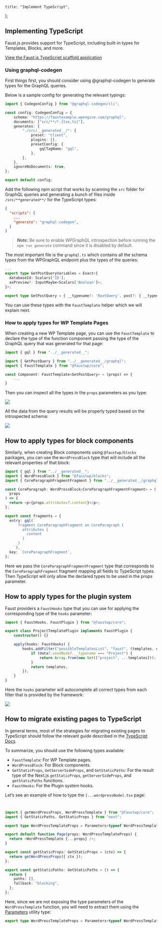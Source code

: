	title: "Implement TypeScript",
};

## Implementing TypeScript

Faust.js provides support for TypeScript, including built-in types for Templates, Blocks, and more.

[View the Faust.js TypeScript scaffold application](https://github.com/wpengine/faust-scaffold-ts)

### Using graphql-codegen

First things first, you should consider using @graphql-codegen to generate types for the GraphQL queries.

Below is a sample config for generating the relevant typings:

```ts title="codegen.ts"
import { CodegenConfig } from "@graphql-codegen/cli";

const config: CodegenConfig = {
	schema: "https://faustexample.wpengine.com/graphql",
	documents: ["src/**/*.{tsx,ts}"],
	generates: {
		"./src/__generated__/": {
			preset: "client",
			plugins: [],
			presetConfig: {
				gqlTagName: "gql",
			},
		},
	},
	ignoreNoDocuments: true,
};

export default config;
```

Add the following npm script that works by scanning the `src` folder for GraphQL queries and generating a bunch of files inside `/src/**generated**/` for the TypeScript types:

```json title="package.json"
{
  "scripts": {
    ...
    "generate": "graphql-codegen",
  }
}
```

> **_Note:_** Be sure to enable WPGraphQL introspection before running the `npm run generate` command since it is disabled by default.

The most important file is the `graphql.ts` which contains all the schema types from the WPGraphQL endpoint plus the types of the queries:

```ts title="/src/__generated__/graphql.ts"
...
export type GetPostQueryVariables = Exact<{
  databaseId: Scalars['ID'];
  asPreview?: InputMaybe<Scalars['Boolean']>;
}>;

export type GetPostQuery = { __typename?: 'RootQuery', post?: { __typename?: 'Post', title?: string | null, content?: string | null, date?: string | null, author?: { __typename?: 'NodeWithAuthorToUserConnectionEdge', node: { __typename?: 'User', name?: string | null } } | null } | null, generalSettings?: { __typename?: 'GeneralSettings', title?: string | null, description?: string | null } | null, primaryMenuItems?: { __typename?: 'RootQueryToMenuItemConnection', nodes: Array<{ __typename?: 'MenuItem', id: string, uri?: string | null, path?: string | null, label?: string | null, parentId?: string | null, cssClasses?: Array<string | null> | null, menu?: { __typename?: 'MenuItemToMenuConnectionEdge', node: { __typename?: 'Menu', name?: string | null } } | null }> } | null };
```

You can use these types with the `FaustTemplate` helper which we will explain next.

### How to apply types for WP Template Pages

When creating a new WP Template page, you can use the `FaustTemplate` to declare the type of the function component passing the type of the GraphQL query that was generated for that page:

```ts title="src/wp-templates/single.tsx"
import { gql } from "../__generated__";

import { GetPostQuery } from "../__generated__/graphql";
import { FaustTemplate } from "@faustwp/core";

const Component: FaustTemplate<GetPostQuery> = (props) => {
    ...
}
```

Then you can inspect all the types in the `props` parameters as you type:

![](./images/ts-image-one.png)

All the data from the query results will be properly typed based on the introspected schema:

![](./images/ts-image-two.png)

## How to apply types for block components

Similarly, when creating Block components using `@faustwp/blocks` packages, you can use the `WordPressBlock` type that will include all the relevant properties of that block:

```ts title="src/wp-blocks/CoreParagraph.tsx"
import { gql } from "../__generated__";
import { WordPressBlock } from "@faustwp/blocks";
import { CoreParagraphFragmentFragment } from "../__generated__/graphql";

const CoreParagraph: WordPressBlock<CoreParagraphFragmentFragment> = (
  props
) => {
  return <p>{props.attributes?.content}</p>;
};

export const fragments = {
  entry: gql(`
      fragment CoreParagraphFragment on CoreParagraph {
        attributes {
          content
        }
      }
    `),
  key: `CoreParagraphFragment`,
};
```

Here we pass the `CoreParagraphFragmentFragment` type that corresponds to the `CoreParagraphFragment` fragment mapping all fields to TypeScript types. Then TypeScript will only allow the declared types to be used in the props parameter.

## How to apply types for the plugin system

Faust providers a `FaustHooks` type that you can use for applying the corresponding type of the `hooks` parameter:

```ts title="src/plugins/ProjectTemplatePlugin.ts"
import { FaustHooks, FaustPlugin } from "@faustwp/core";

export class ProjectTemplatePlugin implements FaustPlugin {
	constructor() {}

	apply(hooks: FaustHooks) {
		hooks.addFilter("possibleTemplatesList", "faust", (templates, data) => {
			if (data?.seedNode?.__typename === "Project") {
				return Array.from(new Set(["project", ...templates]));
			}
			return templates;
		});
	}
}
```

Here the `hooks` parameter will autocomplete all correct types from each filter that is provided by the framework:

![](./images/typescript-fausthooks-type.png)

## How to migrate existing pages to TypeScript

In general terms, most of the strategies for migrating existing pages to TypeScript should follow the relevant guide described in the [TypeScript Docs](https://www.typescriptlang.org/docs/).

To summarize, you should use the following types available:

- `FaustTemplate`: For WP Template pages.
- `WordPressBlock`: For Block components.
- `GetStaticProps`, `GetServerSideProps`, and `GetStaticPaths`: For the result type of the Next.js `getStaticProps`, `getServerSideProps`, and `getStaticPaths` functions.
- `FaustHooks`: For the Plugin system hooks.

Let’s see an example of how to type the `[...wordpressNode].tsx` page:

```ts title=" src/pages/[...wordpressNode].tsx"


import { getWordPressProps, WordPressTemplate } from "@faustwp/core";
import { GetStaticPaths, GetStaticProps } from "next";

export type WordPressTemplateProps = Parameters<typeof WordPressTemplate>[0];

export default function Page(props: WordPressTemplateProps) {
  return <WordPressTemplate {...props} />;
}

export const getStaticProps: GetStaticProps = (ctx) => {
  return getWordPressProps({ ctx });
};

export const getStaticPaths: GetStaticPaths = () => {
  return {
    paths: [],
    fallback: "blocking",
  };
};
```

Here, since we are not exposing the type parameters of the `WordPressTemplate` function, you will need to extract them using the [Parameters](https://www.typescriptlang.org/docs/handbook/utility-types.html#parameterstype) utility type:

```ts title="[...wordpressNode].tsx"
export type WordPressTemplateProps = Parameters<typeof WordPressTemplate>[0];
```

